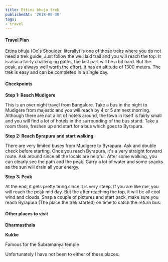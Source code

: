 ```yaml
---
title: Ettina bhuja trek
publishedAt: '2018-09-30'
tags:
- travel
---
```


#### Travel Plan

Ettina bhuja (Ox's Shoulder, literally) is one of those treks where you do not need a trek guide, Just follow the well
laid trail and you will reach the top. It is also a fairly challenging paths, the last part will be a bit hard. But the
peak, as always well worth the effort. It has an altitude of 1300 meters. The trek is easy and can be completed in a
single day.

#### Checkpoints

**Step 1: Reach Mudigere**

This is an over night travel from Bangalore. Take a bus in the night to Mudigere from majestic and you will reach by 4
or 5 am next morning. Although there are not a lot of hotels around, the town in itself is fairly small and you will
find a lot of hotels in the surrounding of the bus stand. Take a room there, freshen up and start for a bus which goes
to Byrapura.

**Step 2: Reach Byrapura and start walking**

There are very limited buses from Mudigere to Byrapura. Ask and double check before starting. Once you reach Byrapura,
it's a very straight forward route. Ask around since all the locals are helpful. After some walking, you can clearly see
the path and the peak. Carry a lot of water and some snacks as the sun will drain all your energy.

**Step 3: Peak**

At the end, it gets pretty tiring since it is very steep. If you are like me, you will reach the peak mid day. But the
after reaching the top, it will be all cool wind and clouds. Snap a couple of pictures and start back, make sure you
reach Byrapura (The place the trek started) on time to catch the return bus.

#### Other places to visit

**Dharmasthala**

**Kukke**

Famous for the Subramanya temple

Unfortunately I have not been to either of these places.